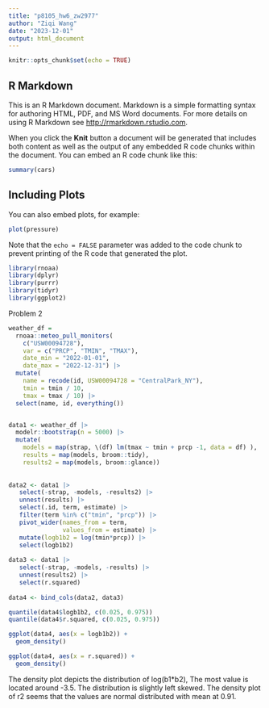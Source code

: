 ```yaml
---
title: "p8105_hw6_zw2977"
author: "Ziqi Wang"
date: "2023-12-01"
output: html_document
---
```


```r
knitr::opts_chunk$set(echo = TRUE)
```

## R Markdown

This is an R Markdown document. Markdown is a simple formatting syntax for authoring HTML, PDF, and MS Word documents. For more details on using R Markdown see <http://rmarkdown.rstudio.com>.

When you click the **Knit** button a document will be generated that includes both content as well as the output of any embedded R code chunks within the document. You can embed an R code chunk like this:

```r
summary(cars)
```

## Including Plots

You can also embed plots, for example:

```r
plot(pressure)
```

Note that the `echo = FALSE` parameter was added to the code chunk to prevent printing of the R code that generated the plot.


```r


library(rnoaa)
library(dplyr)
library(purrr)
library(tidyr)
library(ggplot2)
```


Problem 2
```r
weather_df = 
  rnoaa::meteo_pull_monitors(
    c("USW00094728"),
    var = c("PRCP", "TMIN", "TMAX"), 
    date_min = "2022-01-01",
    date_max = "2022-12-31") |>
  mutate(
    name = recode(id, USW00094728 = "CentralPark_NY"),
    tmin = tmin / 10,
    tmax = tmax / 10) |>
  select(name, id, everything())



```



```r
data1 <- weather_df |> 
  modelr::bootstrap(n = 5000) |> 
  mutate(
    models = map(strap, \(df) lm(tmax ~ tmin + prcp -1, data = df) ),
    results = map(models, broom::tidy),
    results2 = map(models, broom::glance))
 
 
data2 <- data1 |> 
   select(-strap, -models, -results2) |> 
   unnest(results) |> 
   select(.id, term, estimate) |> 
   filter(term %in% c("tmin", "prcp")) |>
   pivot_wider(names_from = term,
               values_from = estimate) |>
   mutate(logb1b2 = log(tmin*prcp)) |>
   select(logb1b2)
 
data3 <- data1 |> 
   select(-strap, -models, -results) |> 
   unnest(results2) |>
   select(r.squared)
 
data4 <- bind_cols(data2, data3)
```


```r

quantile(data4$logb1b2, c(0.025, 0.975))
quantile(data4$r.squared, c(0.025, 0.975))

ggplot(data4, aes(x = logb1b2)) +
  geom_density()

ggplot(data4, aes(x = r.squared)) +
  geom_density()

```

The density plot depicts the distribution of log(b1*b2), The most value is located around -3.5. The distribution is slightly left skewed. The density plot of r2 seems that the values are normal distributed with mean at 0.91.  




